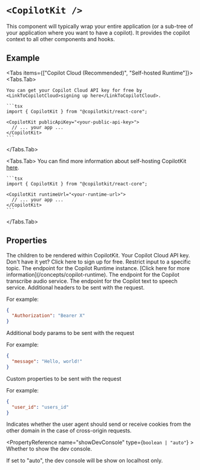 
# `<CopilotKit />`

This component will typically wrap your entire application (or a sub-tree of your application where you want to have a copilot). It provides the copilot context to all other components and hooks.

## Example

<Tabs items={["Copilot Cloud (Recommended)", "Self-hosted Runtime"]}>
  <Tabs.Tab>

    You can get your Copilot Cloud API key for free by <LinkToCopilotCloud>signing up here</LinkToCopilotCloud>.

    ```tsx
    import { CopilotKit } from "@copilotkit/react-core";

    <CopilotKit publicApiKey="<your-public-api-key>">
      // ... your app ...
    </CopilotKit>
    ```
  </Tabs.Tab>

  <Tabs.Tab>
    You can find more information about self-hosting CopilotKit [here](/concepts/copilot-runtime).

    ```tsx
    import { CopilotKit } from "@copilotkit/react-core";

    <CopilotKit runtimeUrl="<your-runtime-url>">
      // ... your app ...
    </CopilotKit>
    ```
  </Tabs.Tab>
</Tabs>

## Properties

<PropertyReference name="children" type="ReactNode" required>
  The children to be rendered within CopilotKit.
</PropertyReference>

<PropertyReference name="publicApiKey" type="string">
  Your Copilot Cloud API key. Don't have it yet? <LinkToCopilotCloud>Click here to sign up for free</LinkToCopilotCloud>.
</PropertyReference>

<PropertyReference name="cloudRestrictToTopic" cloudOnly type="{ validTopics?: string[]; invalidTopics?: string[]; }" >
  Restrict input to a specific topic.
</PropertyReference>

<PropertyReference name="runtimeUrl" type="string" >
  The endpoint for the Copilot Runtime instance. [Click here for more information](/concepts/copilot-runtime).
</PropertyReference>

<PropertyReference name="transcribeAudioUrl" type="string" >
  The endpoint for the Copilot transcribe audio service.
</PropertyReference>

<PropertyReference name="textToSpeechUrl" type="string" >
  The endpoint for the Copilot text to speech service.
</PropertyReference>

<PropertyReference name="headers" type="Record<string, string>" >
  Additional headers to be sent with the request.
  
  For example:
  ```json
  {
    "Authorization": "Bearer X"
  }
  ```
</PropertyReference>

<PropertyReference name="body" type="Record<string, any>" >
  Additional body params to be sent with the request

  For example:
  ```json
  {
    "message": "Hello, world!"
  }
  ```
</PropertyReference>

<PropertyReference name="properties" type="Record<string, any>" >
  Custom properties to be sent with the request
 
  For example:
  ```json
  {
    "user_id": "users_id"
  }
  ```
</PropertyReference>

<PropertyReference name="credentials" type="RequestCredentials" >
  Indicates whether the user agent should send or receive cookies from the other domain in the case of cross-origin requests.
</PropertyReference>

<PropertyReference name="showDevConsole" type={`boolean | "auto"`} >
  Whether to show the dev console.
 
  If set to "auto", the dev console will be show on localhost only.
</PropertyReference>
